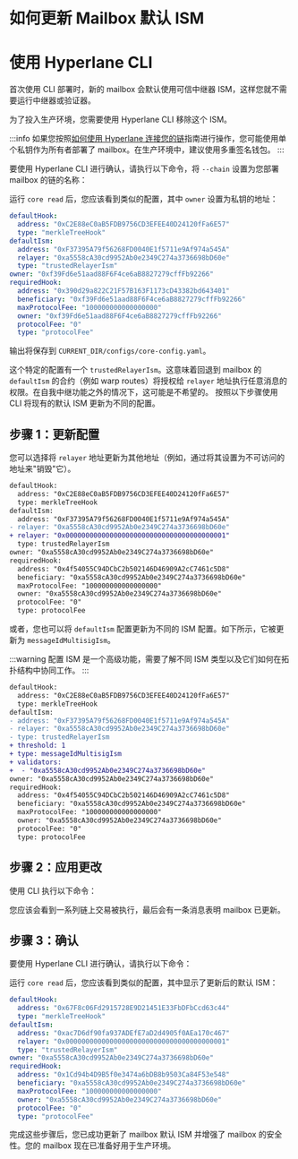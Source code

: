 
# 如何更新 Mailbox 默认 ISM

# 使用 Hyperlane CLI

首次使用 CLI 部署时，新的 mailbox 会默认使用可信中继器 ISM，这样您就不需要运行中继器或验证器。

为了投入生产环境，您需要使用 Hyperlane CLI 移除这个 ISM。

<PrerequisitesPartial />

:::info
如果您按照[如何使用 Hyperlane 连接您的链](/docs/deploy-hyperlane)指南进行操作，您可能使用单个私钥作为所有者部署了 mailbox。在生产环境中，建议使用多重签名钱包。
:::

要使用 Hyperlane CLI 进行确认，请执行以下命令，将 `--chain` 设置为您部署 mailbox 的链的名称：

<CoreReadChainPartial />

运行 `core read` 后，您应该看到类似的配置，其中 `owner` 设置为私钥的地址：

```yaml {4-7}
defaultHook:
  address: "0xC2E88eC0aB5FDB9756CD3EFEE40D24120fFa6E57"
  type: "merkleTreeHook"
defaultIsm:
  address: "0xF37395A79f56268FD0040E1f5711e9Af974a545A"
  relayer: "0xa5558cA30cd9952Ab0e2349C274a3736698bD60e"
  type: "trustedRelayerIsm"
owner: "0xf39Fd6e51aad88F6F4ce6aB8827279cffFb92266"
requiredHook:
  address: "0x390d29a822C21F57B163F1173cD43382bd643401"
  beneficiary: "0xf39Fd6e51aad88F6F4ce6aB8827279cffFb92266"
  maxProtocolFee: "100000000000000000"
  owner: "0xf39Fd6e51aad88F6F4ce6aB8827279cffFb92266"
  protocolFee: "0"
  type: "protocolFee"
```

输出将保存到 `CURRENT_DIR/configs/core-config.yaml`。

这个特定的配置有一个 `trustedRelayerIsm`。这意味着回退到 mailbox 的 `defaultIsm` 的合约（例如 warp routes）将授权给 `relayer` 地址执行任意消息的权限。在自我中继功能之外的情况下，这可能是不希望的。
按照以下步骤使用 CLI 将现有的默认 ISM 更新为不同的配置。

## 步骤 1：更新配置

您可以选择将 `relayer` 地址更新为其他地址（例如，通过将其设置为不可访问的地址来"销毁"它）。

```diff title="core-config.yaml"
defaultHook:
  address: "0xC2E88eC0aB5FDB9756CD3EFEE40D24120fFa6E57"
  type: merkleTreeHook
defaultIsm:
  address: "0xF37395A79f56268FD0040E1f5711e9Af974a545A"
- relayer: "0xa5558cA30cd9952Ab0e2349C274a3736698bD60e"
+ relayer: "0x0000000000000000000000000000000000000001"
  type: trustedRelayerIsm
owner: "0xa5558cA30cd9952Ab0e2349C274a3736698bD60e"
requiredHook:
  address: "0x4f54055C94DCbC2b502146D46909A2cC7461c5D8"
  beneficiary: "0xa5558cA30cd9952Ab0e2349C274a3736698bD60e"
  maxProtocolFee: "100000000000000000"
  owner: "0xa5558cA30cd9952Ab0e2349C274a3736698bD60e"
  protocolFee: "0"
  type: protocolFee
```

或者，您也可以将 `defaultIsm` 配置更新为不同的 ISM 配置。如下所示，它被更新为 `messageIdMultisigIsm`。

:::warning
配置 ISM 是一个高级功能，需要了解不同 ISM 类型以及它们如何在拓扑结构中协同工作。
:::

```diff title="core-config.yaml"
defaultHook:
  address: "0xC2E88eC0aB5FDB9756CD3EFEE40D24120fFa6E57"
  type: merkleTreeHook
defaultIsm:
- address: "0xF37395A79f56268FD0040E1f5711e9Af974a545A"
- relayer: "0xa5558cA30cd9952Ab0e2349C274a3736698bD60e"
- type: trustedRelayerIsm
+ threshold: 1
+ type: messageIdMultisigIsm
+ validators:
+  - "0xa5558cA30cd9952Ab0e2349C274a3736698bD60e"
owner: "0xa5558cA30cd9952Ab0e2349C274a3736698bD60e"
requiredHook:
  address: "0x4f54055C94DCbC2b502146D46909A2cC7461c5D8"
  beneficiary: "0xa5558cA30cd9952Ab0e2349C274a3736698bD60e"
  maxProtocolFee: "100000000000000000"
  owner: "0xa5558cA30cd9952Ab0e2349C274a3736698bD60e"
  protocolFee: "0"
  type: protocolFee
```

## 步骤 2：应用更改

使用 CLI 执行以下命令：

<CoreApplyChainPartial />

您应该会看到一系列链上交易被执行，最后会有一条消息表明 mailbox 已更新。

## 步骤 3：确认

要使用 Hyperlane CLI 进行确认，请执行以下命令：

<CoreReadChainPartial />

运行 `core read` 后，您应该看到类似的配置，其中显示了更新后的默认 ISM：

```yaml {6}
defaultHook:
  address: "0x67F8c06Fd2915728E9D21451E33FbDFbCcd63c44"
  type: "merkleTreeHook"
defaultIsm:
  address: "0xac7D6df90fa937ADEfE7aD2d4905f0AEa170c467"
  relayer: "0x0000000000000000000000000000000000000001"
  type: "trustedRelayerIsm"
owner: "0xa5558cA30cd9952Ab0e2349C274a3736698bD60e"
requiredHook:
  address: "0x1Cd94b4D9B5f0e3474a6bDB8b9503Ca84F53e548"
  beneficiary: "0xa5558cA30cd9952Ab0e2349C274a3736698bD60e"
  maxProtocolFee: "100000000000000000"
  owner: "0xa5558cA30cd9952Ab0e2349C274a3736698bD60e"
  protocolFee: "0"
  type: "protocolFee"
```

完成这些步骤后，您已成功更新了 mailbox 默认 ISM 并增强了 mailbox 的安全性。您的 mailbox 现在已准备好用于生产环境。
